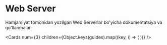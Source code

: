 
# Web Server

Hamjamiyat tomonidan yozilgan Web Serverlar bo'yicha dokumentatsiya va qo'llanmalar.

<Cards
  num={3}
  children={Object.keys(guides).map((key, i) => (
    <Card
      key={i}
      title={guides[key].title}
      description={guides[key].description}
      icon={guides[key].icon}
      href={guides[key].href}
    />
  ))}
/>
